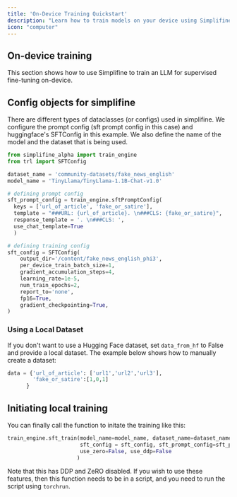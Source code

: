 ```yaml
---
title: 'On-Device Training Quickstart'
description: "Learn how to train models on your device using Simplifine."
icon: "computer"
---
```


## On-device training

This section shows how to use Simplifine to train an LLM for supervised fine-tuning on-device. 

## Config objects for simplifine

There are different types of dataclasses (or configs) used in simplifine. We configure the prompt config (sft prompt config in this case) and huggingface's SFTConfig in this example. We also define the name of the model and the dataset that is being used.

```python
from simplifine_alpha import train_engine
from trl import SFTConfig

dataset_name = 'community-datasets/fake_news_english'
model_name = 'TinyLlama/TinyLlama-1.1B-Chat-v1.0'

# defining prompt config
sft_prompt_config = train_engine.sftPromptConfig(
  keys = ['url_of_article', 'fake_or_satire'],
  template = "###URL: {url_of_article}. \n###CLS: {fake_or_satire}",
  response_template = '. \n###CLS: ',
  use_chat_template=True
  )

# defining training config
sft_config = SFTConfig(
    output_dir='/content/fake_news_english_phi3',
    per_device_train_batch_size=1,
    gradient_accumulation_steps=4,
    learning_rate=1e-5,
    num_train_epochs=2,
    report_to='none',
    fp16=True,
    gradient_checkpointing=True,
)
```


### Using a Local Dataset
If you don't want to use a Hugging Face dataset, set `data_from_hf` to False and provide a local dataset. The example below shows how to manually create a dataset:

``` python
data = {'url_of_article': ['url1','url2','url3'],
        'fake_or_satire':[1,0,1]
      }
```

## Initiating local training
You can finally call the function to initate the training like this: 

```python
train_engine.sft_train(model_name=model_name, dataset_name=dataset_name,
                       sft_config = sft_config, sft_prompt_config=sft_prompt_config,
                       use_zero=False, use_ddp=False
                      )
```

Note that this has DDP and ZeRO disabled. If you wish to use these features, then this function needs to be in a script, and you need to run the script using `torchrun`.
